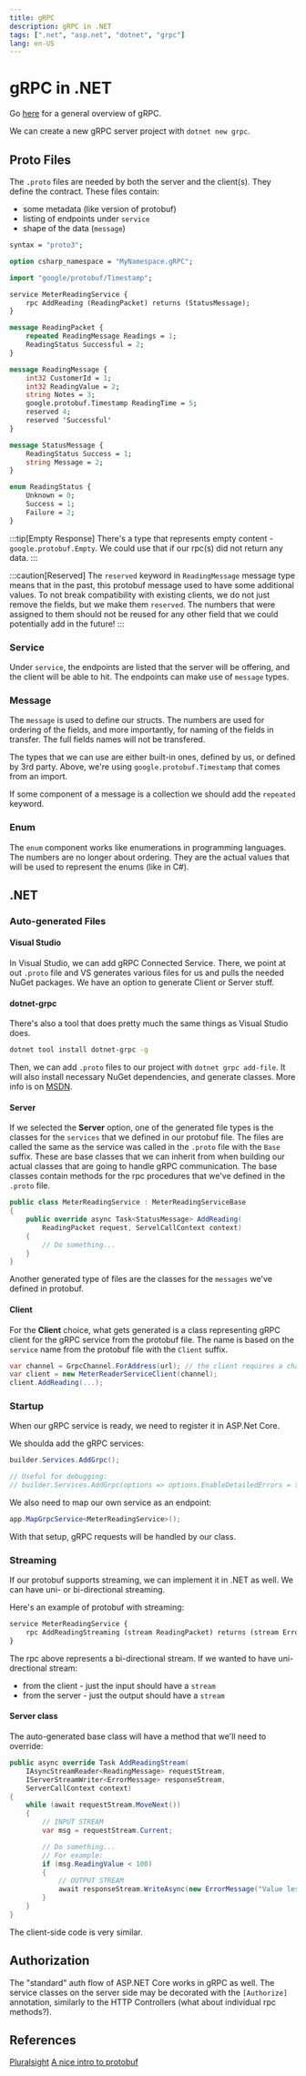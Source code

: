 ```yaml
---
title: gRPC
description: gRPC in .NET
tags: [".net", "asp.net", "dotnet", "grpc"]
lang: en-US
---
```



# gRPC in .NET

Go [here](/technologies/networking/grpc) for a general overview of gRPC.

We can create a new gRPC server project with `dotnet new grpc`.

## Proto Files

The `.proto` files are needed by both the server and the client(s). They define
the contract. These files contain:

- some metadata (like version of protobuf)
- listing of endpoints under `service`
- shape of the data (`message`)

```protobuf
syntax = "proto3";

option csharp_namespace = "MyNamespace.gRPC";

import "google/protobuf/Timestamp";

service MeterReadingService {
    rpc AddReading (ReadingPacket) returns (StatusMessage);
}

message ReadingPacket {
    repeated ReadingMessage Readings = 1;
    ReadingStatus Successful = 2;
}

message ReadingMessage {
    int32 CustomerId = 1;
    int32 ReadingValue = 2;
    string Notes = 3;
    google.protobuf.Timestamp ReadingTime = 5;
    reserved 4;
    reserved 'Successful'
}

message StatusMessage {
    ReadingStatus Success = 1;
    string Message = 2;
}

enum ReadingStatus {
    Unknown = 0;
    Success = 1;
    Failure = 2;
}
```

:::tip[Empty Response]
There's a type that represents empty content - `google.protobuf.Empty`. We could
use that if our rpc(s) did not return any data.
:::

:::caution[Reserved]
The `reserved` keyword in `ReadingMessage` message type means that in the past,
this protobuf message used to have some additional values. To not break
compatibility with existing clients, we do not just remove the fields, but we make
them `reserved`. The numbers that were assigned to them should not be reused for
any other field that we could potentially add in the future!
:::

### Service

Under `service`, the endpoints are listed that the server will be offering, and
the client will be able to hit. The endpoints can make use of `message` types.

### Message

The `message` is used to define our structs. The numbers are used for ordering
of the fields, and more importantly, for naming of the fields in transfer. The
full fields names will not be transfered.

The types that we can use are either built-in ones, defined by us, or defined by
3rd party. Above, we're using `google.protobuf.Timestamp` that comes from an
import.

If some component of a message is a collection we should add the `repeated`
keyword.

### Enum

The `enum` component works like enumerations in programming languages. The
numbers are no longer about ordering. They are the actual values that will be
used to represent the enums (like in C#).

## .NET

### Auto-generated Files

#### Visual Studio

In Visual Studio, we can add gRPC Connected Service. There, we point at out
`.proto` file and VS generates various files for us and pulls the needed NuGet
packages. We have an option to generate Client or Server stuff.

#### dotnet-grpc

There's also a tool that does pretty much the same things as Visual Studio does.

```sh
dotnet tool install dotnet-grpc -g
```

Then, we can add `.proto` files to our project with `dotnet grpc add-file`. It
will also install necessary NuGet dependencies, and generate classes. More info
is on [MSDN](https://docs.microsoft.com/en-us/aspnet/core/grpc/dotnet-grpc).

#### Server

If we selected the **Server** option, one of the generated file types is the
classes for the `services` that we defined in our protobuf file. The files are
called the same as the service was called in the `.proto` file with the `Base`
suffix. These are base classes that we can inherit from when building our actual
classes that are going to handle gRPC communication. The base classes contain
methods for the rpc procedures that we've defined in the `.proto` file.

```csharp
public class MeterReadingService : MeterReadingServiceBase
{
    public override async Task<StatusMessage> AddReading(
        ReadingPacket request, ServelCallContext context)
    {
        // Do something...
    }
}
```

Another generated type of files are the classes for the `messages` we've defined
in protobuf.

#### Client

For the **Client** choice, what gets generated is a class representing gRPC
client for the gRPC service from the protobuf file. The name is based on the
`service` name from the protobuf file with the `Client` suffix.

```csharp
var channel = GrpcChannel.ForAddress(url); // the client requires a channel
var client = new MeterReaderServiceClient(channel);
client.AddReading(...);
```

### Startup

When our gRPC service is ready, we need to register it in ASP.Net Core.

We shoulda add the gRPC services:

```csharp
builder.Services.AddGrpc();

// Useful for debugging:
// builder.Services.AddGrpc(options => options.EnableDetailedErrors = true);
```

We also need to map our own service as an endpoint:

```csharp
app.MapGrpcService<MeterReadingService>();
```

With that setup, gRPC requests will be handled by our class.

### Streaming

If our protobuf supports streaming, we can implement it in .NET as well.
We can have uni- or bi-directional streaming.

Here's an example of protobuf with streaming:

```protobuf
service MeterReadingService {
    rpc AddReadingStreaming (stream ReadingPacket) returns (stream ErrorMessage);
}
```

The rpc above represents a bi-directional stream. If we wanted to have
uni-drectional stream:

- from the client - just the input should have a `stream`
- from the server - just the output should have a `stream`

#### Server class

The auto-generated base class will have a method that we'll need to override:

```csharp
public async override Task AddReadingStream(
    IAsyncStreamReader<ReadingMessage> requestStream,
    IServerStreamWriter<ErrorMessage> responseStream,
    ServerCallContext context)
{
    while (await requestStream.MoveNext())
    {
        // INPUT STREAM
        var msg = requestStream.Current;

        // Do something...
        // For example:
        if (msg.ReadingValue < 100)
        {
            // OUTPUT STREAM
            await responseStream.WriteAsync(new ErrorMessage("Value less than 100"));
        }
    }
}
```

The client-side code is very similar.

## Authorization

The "standard" auth flow of ASP.NET Core works in gRPC as well. The service
classes on the server side may be decorated with the `[Authorize]` annotation,
similarly to the HTTP Controllers (what about individual rpc methods?).

## References

[Pluralsight](https://app.pluralsight.com/library/courses/aspdotnet-core-6-using-grpc/)
[A nice intro to
protobuf](https://grapeup.com/blog/protobuf-how-to-serialize-data-effectively-with-protocol-buffers/#)